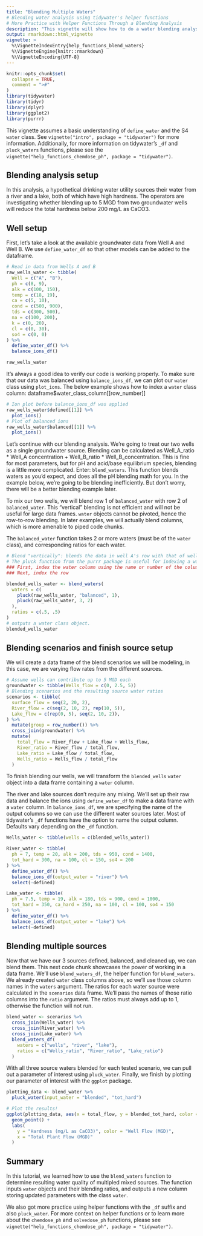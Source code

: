 ```yaml
---
title: "Blending Multiple Waters"
# Blending water analysis using tidywater's helper functions
# More Practice with Helper Functions Through a Blending Analysis
description: "This vignette will show how to do a water blending analysis using some of tidywater's helper functions."
output: rmarkdown::html_vignette
vignette: >
  %\VignetteIndexEntry{help_functions_blend_waters}
  %\VignetteEngine{knitr::rmarkdown}
  %\VignetteEncoding{UTF-8}
---
```


```r
knitr::opts_chunk$set(
  collapse = TRUE,
  comment = ">#"
)
library(tidywater)
library(tidyr)
library(dplyr)
library(ggplot2)
library(purrr)
```

This vignette assumes a basic understanding of `define_water` and the S4 `water` class. See `vignette("intro", package = "tidywater")` for more information. Additionally, for more information on tidywater's `_df` and `pluck_waters` functions, please see the `vignette("help_functions_chemdose_ph", package = "tidywater")`.

## Blending analysis setup
In this analysis, a hypothetical drinking water utility sources their water from a river and a lake, both of which have high hardness. The operators are investigating whether blending up to 5 MGD from two groundwater wells will reduce the total hardness below 200 mg/L as CaCO3. 

## Well setup
First, let's take a look at the available groundwater data from Well A and Well B. We use `define_water_df` so that other models can be added to the dataframe.

```r
# Read in data from Wells A and B
raw_wells_water <- tibble(
  Well = c("A", "B"),
  ph = c(8, 9),
  alk = c(100, 150),
  temp = c(18, 19),
  ca = c(5, 10),
  cond = c(500, 900),
  tds = c(300, 500),
  na = c(100, 200),
  k = c(0, 20),
  cl = c(0, 30),
  so4 = c(0, 0)
) %>%
  define_water_df() %>%
  balance_ions_df()

raw_wells_water
```

It's always a good idea to verify our code is working properly. To make sure that our data was balanced using `balance_ions_df`, we can plot our `water` class using `plot_ions`. The below example shows how to index a `water` class column: dataframe$water_class_column[[row_number]]


```r
# Ion plot before balance_ions_df was applied
raw_wells_water$defined[[1]] %>%
  plot_ions()
# Plot of balanced ions
raw_wells_water$balanced[[1]] %>%
  plot_ions()
```

Let's continue with our blending analysis. We're going to treat our two wells as a single groundwater source. Blending can be calculated as Well_A_ratio * Well_A concentration + Well_B_ratio * Well_B_concentration. This is fine for most parameters, but for pH and acid/base equilibrium species, blending is a little more complicated. Enter: `blend_waters`. This function blends waters as you'd expect, and does all the pH blending math for you. In the example below, we're going to be blending inefficiently. But don't worry, there will be a better blending example later.

To mix our two wells, we will blend row 1 of `balanced_water` with row 2 of `balanced_water`. This "vertical" blending is not efficient and will not be useful for large data frames. `water` objects cannot be pivoted, hence the row-to-row blending. In later examples, we will actually blend columns, which is more amenable to piped code chunks.

The `balanced_water` function takes 2 or more waters (must be of the `water` class), and corresponding ratios for each water. 

```r
# Blend "vertically": blends the data in well A's row with that of well B's.
# The pluck function from the purrr package is useful for indexing a water class column
### First, index the water column using the name or number of the column (ie "balanced_water" or 3 (column number))
### Next, index the row

blended_wells_water <- blend_waters(
  waters = c(
    pluck(raw_wells_water, "balanced", 1),
    pluck(raw_wells_water, 3, 2)
  ),
  ratios = c(.5, .5)
)
# outputs a water class object.
blended_wells_water
```

## Blending scenarios and finish source setup

We will create a data frame of the blend scenarios we will be modeling, in this case, we are varying flow rates from the different sources.

```r
# Assume wells can contribute up to 5 MGD each
groundwater <- tibble(Wells_flow = c(0, 2.5, 5))
# Blending scenarios and the resulting source water ratios
scenarios <- tibble(
  surface_flow = seq(2, 20, 2),
  River_flow = c(seq(2, 10, 2), rep(10, 5)),
  Lake_flow = c(rep(0, 5), seq(2, 10, 2)),
) %>%
  mutate(group = row_number()) %>%
  cross_join(groundwater) %>%
  mutate(
    total_flow = River_flow + Lake_flow + Wells_flow,
    River_ratio = River_flow / total_flow,
    Lake_ratio = Lake_flow / total_flow,
    Wells_ratio = Wells_flow / total_flow
  )
```

To finish blending our wells, we will transform the `blended_wells` `water` object into a data frame containing a `water` column. 

The river and lake sources don't require any mixing. We'll set up their raw data and balance the ions using `define_water_df` to make a data frame with a `water` column. In `balance_ions_df`, we are specifying the name of the output columns so we can use the different water sources later. Most of tidywater's `_df` functions have the option to name the output column. Defaults vary depending on the `_df` function. 

```r
Wells_water <- tibble(wells = c(blended_wells_water))

River_water <- tibble(
  ph = 7, temp = 20, alk = 200, tds = 950, cond = 1400,
  tot_hard = 300, na = 100, cl = 150, so4 = 200
) %>%
  define_water_df() %>%
  balance_ions_df(output_water = "river") %>%
  select(-defined)

Lake_water <- tibble(
  ph = 7.5, temp = 19, alk = 180, tds = 900, cond = 1000,
  tot_hard = 350, ca_hard = 250, na = 100, cl = 100, so4 = 150
) %>%
  define_water_df() %>%
  balance_ions_df(output_water = "lake") %>%
  select(-defined)
```

## Blending multiple sources

Now that we have our 3 sources defined, balanced, and cleaned up, we can blend them. This next code chunk showcases the power of working in a data frame. We'll use `blend_waters_df`, the helper function for `blend_waters`. We already created `water` class columns above, so we'll use those column names in the `waters` argument. The ratios for each water source were calculated in the `scenarios` data frame. We'll pass the names of those ratio columns into the `ratio` argument. The ratios must always add up to 1, otherwise the function will not run.

```r
blend_water <- scenarios %>%
  cross_join(Wells_water) %>%
  cross_join(River_water) %>%
  cross_join(Lake_water) %>%
  blend_waters_df(
    waters = c("wells", "river", "lake"),
    ratios = c("Wells_ratio", "River_ratio", "Lake_ratio")
  )
```

With all three source waters blended for each tested scenario, we can pull out a parameter of interest using `pluck_water`. Finally, we finish by plotting our parameter of interest with the `ggplot` package.

```r
plotting_data <- blend_water %>%
  pluck_water(input_water = "blended", "tot_hard")

# Plot the results!
ggplot(plotting_data, aes(x = total_flow, y = blended_tot_hard, color = as.character(Wells_flow))) +
  geom_point() +
  labs(
    y = "Hardness (mg/L as CaCO3)", color = "Well Flow (MGD)",
    x = "Total Plant Flow (MGD)"
  )
```

## Summary

In this tutorial, we learned how to use the `blend_waters` function to determine resulting water quality of multipled mixed sources. The function inputs `water` objects and their blending ratios, and outputs a new column storing updated parameters with the class `water`. 

We also got more practice using helper functions with the `_df` suffix and also `pluck_water`. For more context on helper functions or to learn more about the `chemdose_ph` and `solvedose_ph` functions, please see `vignette("help_functions_chemdose_ph", package = "tidywater")`.

